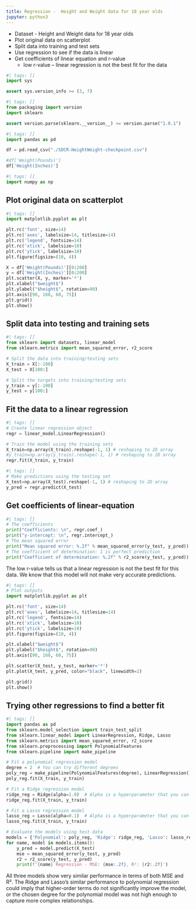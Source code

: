 ```yaml
---
title: Regression -  Height and Weight data for 18 year olds
jupyter: python3
---
```


-   Dataset - Height and Weight data for 18 year olds
-   Plot original data on scatterplot
-   Split data into training and test sets
-   Use regression to see if the data is linear
-   Get coefficients of linear equation and r-value
    -   low r-value -- linear regression is not the best fit for the data

```python
#| tags: []
import sys

assert sys.version_info >= (3, 7)
```

```python
#| tags: []
from packaging import version
import sklearn

assert version.parse(sklearn.__version__) >= version.parse("1.0.1")
```

```python
#| tags: []
import pandas as pd

df = pd.read_csv("./SOCR-HeightWeight-checkpoint.csv")

#df['Weight(Pounds)']
df['Height(Inches)']
```

```python
#| tags: []
import numpy as np
```

## Plot original data on scatterplot

```python
#| tags: []
import matplotlib.pyplot as plt

plt.rc('font', size=14)
plt.rc('axes', labelsize=14, titlesize=14)
plt.rc('legend', fontsize=14)
plt.rc('xtick', labelsize=10)
plt.rc('ytick', labelsize=10)
plt.figure(figsize=(10, 4))

X = df['Weight(Pounds)'][0:200]
y = df['Height(Inches)'][0:200]
plt.scatter(X, y, marker='*')
plt.xlabel("$weight$")
plt.ylabel("$height$", rotation=90)
plt.axis([90, 160, 60, 75])
plt.grid()
plt.show()
```

## Split data into testing and training sets

```python
#| tags: []
from sklearn import datasets, linear_model
from sklearn.metrics import mean_squared_error, r2_score

# Split the data into training/testing sets
X_train = X[:-100]
X_test = X[100:]

# Split the targets into training/testing sets
y_train = y[:-100]
y_test = y[100:]
```

## Fit the data to a linear regression

```python
#| tags: []
# Create linear regression object
regr = linear_model.LinearRegression()

# Train the model using the training sets
X_train=np.array(X_train).reshape(-1, 1) # reshaping to 2D array
#y_train=np.array(y_train).reshape(-1, 1) # reshaping to 2D array
regr.fit(X_train, y_train)
```

```python
#| tags: []
# Make predictions using the testing set
X_test=np.array(X_test).reshape(-1, 1) # reshaping to 2D array
y_pred = regr.predict(X_test)
```

## Get coefficients of linear-equation

```python
#| tags: []
# The coefficients
print("Coefficients: \n", regr.coef_)
print("y-intercept: \n", regr.intercept_)
# The mean squared error
print("Mean squared error: %.2f" % mean_squared_error(y_test, y_pred))
# The coefficient of determination: 1 is perfect prediction
print("Coefficient of determination: %.2f" % r2_score(y_test, y_pred))
```

The low r-value tells us that a linear regression is not the best fit for this data. We know that this model will not make very accurate predictions.

```python
#| tags: []
# Plot outputs
import matplotlib.pyplot as plt

plt.rc('font', size=14)
plt.rc('axes', labelsize=14, titlesize=14)
plt.rc('legend', fontsize=14)
plt.rc('xtick', labelsize=10)
plt.rc('ytick', labelsize=10)
plt.figure(figsize=(10, 4))

plt.xlabel("$weight$")
plt.ylabel("$height$", rotation=90)
plt.axis([90, 160, 60, 75])

plt.scatter(X_test, y_test, marker='*')
plt.plot(X_test, y_pred, color="black", linewidth=2)

plt.grid()
plt.show()
```

## Trying other regressions to find a better fit

```python
#| tags: []
import pandas as pd
from sklearn.model_selection import train_test_split
from sklearn.linear_model import LinearRegression, Ridge, Lasso
from sklearn.metrics import mean_squared_error, r2_score
from sklearn.preprocessing import PolynomialFeatures
from sklearn.pipeline import make_pipeline

# Fit a polynomial regression model
degree = 2  # You can try different degrees
poly_reg = make_pipeline(PolynomialFeatures(degree), LinearRegression())
poly_reg.fit(X_train, y_train)

# Fit a Ridge regression model
ridge_reg = Ridge(alpha=1.0)  # Alpha is a hyperparameter that you can tune
ridge_reg.fit(X_train, y_train)

# Fit a Lasso regression model
lasso_reg = Lasso(alpha=0.1)  # Alpha is a hyperparameter that you can tune
lasso_reg.fit(X_train, y_train)

# Evaluate the models using test data
models = {'Polynomial': poly_reg, 'Ridge': ridge_reg, 'Lasso': lasso_reg}
for name, model in models.items():
    y_pred = model.predict(X_test)
    mse = mean_squared_error(y_test, y_pred)
    r2 = r2_score(y_test, y_pred)
    print(f'{name} Regression - MSE: {mse:.2f}, R²: {r2:.2f}')
```

All three models show very similar performance in terms of both MSE and R². The Ridge and Lasso's similar performance to polynomial regression could imply that higher-order terms do not significantly improve the model, or the chosen degree for the polynomial model was not high enough to capture more complex relationships.
